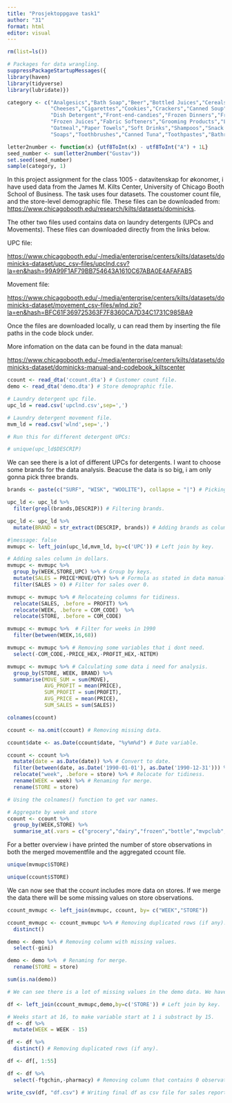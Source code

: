 ---
title: "Prosjektoppgave task1"
author: "31"
format: html
editor: visual
---

```{r}
rm(list=ls())
```

```{r}
# Packages for data wrangling. 
suppressPackageStartupMessages({
library(haven)
library(tidyverse)
library(lubridate)})
```

```{r}
category <- c("Analgesics","Bath Soap","Beer","Bottled Juices","Cereals",
              "Cheeses","Cigarettes","Cookies","Crackers","Canned Soup",
              "Dish Detergent","Front-end-candies","Frozen Dinners","Frozen Entrees",
              "Frozen Juices","Fabric Softeners","Grooming Products","Laundry Detergents",
              "Oatmeal","Paper Towels","Soft Drinks","Shampoos","Snack Crackers",
              "Soaps","Toothbrushes","Canned Tuna","Toothpastes","Bathroom Tissues")

letter2number <- function(x) {utf8ToInt(x) - utf8ToInt("A") + 1L}
seed_number <- sum(letter2number("Gustav"))
set.seed(seed_number)
sample(category, 1)

```

In this project assignment for the class 1005 - datavitenskap for økonomer, i have used data from the James M. Kilts Center, University of Chicago Booth School of Business. The task uses four datasets. The coustomer count file, and the store-level demographic file. These files can be downloaded from: <https://www.chicagobooth.edu/research/kilts/datasets/dominicks>.

The other two files used contains data on laundry detergents (UPCs and Movements). These files can downloaded directly from the links below.

UPC file:

<https://www.chicagobooth.edu/-/media/enterprise/centers/kilts/datasets/dominicks-dataset/upc_csv-files/upclnd.csv?la=en&hash=99A99F1AF79BB754643A1610C67ABA0E4AFAFAB5>

Movement file:

<https://www.chicagobooth.edu/-/media/enterprise/centers/kilts/datasets/dominicks-dataset/movement_csv-files/wlnd.zip?la=en&hash=BFC61F369725363F7F8360CA7D34C1731C985BA9>

Once the files are downloaded locally, u can read them by inserting the file paths in the code block under.

More infomation on the data can be found in the data manual:

<https://www.chicagobooth.edu/-/media/enterprise/centers/kilts/datasets/dominicks-dataset/dominicks-manual-and-codebook_kiltscenter>

```{r}
ccount <- read_dta('ccount.dta') # Customer count file. 
demo <- read_dta('demo.dta') # Store demographic file. 

# Laundry detergent upc file. 
upc_ld = read.csv('upclnd.csv',sep=',') 

# Laundry detergent movement file. 
mvm_ld = read.csv('wlnd',sep=',')
```

```{r}
# Run this for different detergent UPCs:

# unique(upc_ld$DESCRIP)
```

We can see there is a lot of different UPCs for detergents. I want to choose some brands for the data analysis. Beacuse the data is so big, i am only gonna pick three brands.

```{r}
brands <- paste(c("SURF", "WISK", "WOOLITE"), collapse = "|") # Picking brands for data analysis. 

upc_ld <- upc_ld %>%
  filter(grepl(brands,DESCRIP)) # Filtering brands. 

upc_ld <- upc_ld %>%
  mutate(BRAND = str_extract(DESCRIP, brands)) # Adding brands as column. 
```

```{r}
#|message: false
mvmupc <- left_join(upc_ld,mvm_ld, by=c('UPC')) # Left join by key. 

# Adding sales column in dollars. 
mvmupc <- mvmupc %>%
  group_by(WEEK,STORE,UPC) %>% # Group by keys. 
  mutate(SALES = PRICE*MOVE/QTY) %>% # Formula as stated in data manual. 
  filter(SALES > 0) # Filter for sales over 0. 

mvmupc <- mvmupc %>% # Relocateing columns for tidiness.
  relocate(SALES, .before = PROFIT) %>% 
  relocate(WEEK, .before = COM_CODE)  %>% 
  relocate(STORE, .before = COM_CODE)

mvmupc <- mvmupc %>%  # Filter for weeks in 1990
  filter(between(WEEK,16,68))

mvmupc <- mvmupc %>% # Removing some variables that i dont need.
  select(-COM_CODE,-PRICE_HEX,-PROFIT_HEX,-NITEM)  

mvmupc <- mvmupc %>% # Calculating some data i need for analysis. 
  group_by(STORE, WEEK, BRAND) %>%
  summarise(MOVE_SUM = sum(MOVE),
            AVG_PROFIT = mean(PRICE),
            SUM_PROFIT = sum(PROFIT),
            AVG_PRICE = mean(PRICE),
            SUM_SALES = sum(SALES))
```

```{r}
colnames(ccount)
```

```{r}
ccount <- na.omit(ccount) # Removing missing data. 

ccount$date <- as.Date(ccount$date, "%y%m%d") # Date variable.  

ccount <- ccount %>% 
  mutate(date = as.Date(date)) %>% # Convert to date. 
  filter(between(date, as.Date('1990-01-01'), as.Date('1990-12-31'))) %>% # Filter for year. 
  relocate("week", .before = store) %>% # Relocate for tidiness. 
  rename(WEEK = week) %>% # Renaming for merge. 
  rename(STORE = store)
```

```{r}
# Using the colnames() function to get var names. 

# Aggregate by week and store
ccount <- ccount %>%   
  group_by(WEEK,STORE) %>% 
  summarise_at(.vars = c("grocery","dairy","frozen","bottle","mvpclub","groccoup","meat","meatfroz","meatcoup","fish","fishcoup", "promo","promcoup", "produce",  "bulk","saladbar","prodcoup","bulkcoup","salcoup","floral","florcoup", "deli", "deliself", "deliexpr","convfood", "cheese","delicoup","bakery" , "pharmacy", "pharcoup", "gm" , "jewelry", "cosmetic","haba","gmcoup",   "camera" ,  "photofin" ,"video"  , "videoren", "vidcoup" , "beer" , "wine" ,"spirits" , "miscscp" , "mancoup" , "custcoun", "ftgchin" , "ftgccoup","ftgital" , "ftgicoup" ,"daircoup" ,"frozcoup", "habacoup" ,"photcoup" ,"cosmcoup", "ssdelicp" ,"bakcoup" , "liqcoup"), .funs = sum) 
```

For a better overview i have printed the number of store observations in both the merged movementfile and the aggregated ccount file.

```{r}
unique(mvmupc$STORE)
```

```{r}
unique(ccount$STORE)
```

We can now see that the ccount includes more data on stores. If we merge the data there will be some missing values on store observations.

```{r}
ccount_mvmupc <- left_join(mvmupc, ccount, by= c("WEEK","STORE"))

ccount_mvmupc <- ccount_mvmupc %>% # Removing duplicated rows (if any).  
  distinct()
```

```{r}
demo <- demo %>% # Removing column with missing values. 
  select(-gini)

demo <- demo %>%  # Renaming for merge. 
  rename(STORE = store) 

sum(is.na(demo))

# We can see there is a lot of missing values in the demo data. We have to keep that in mind for later analysis. 
```

```{r}
df <- left_join(ccount_mvmupc,demo,by=c('STORE')) # Left join by key.

# Weeks start at 16, to make variable start at 1 i substract by 15.
df <- df %>% 
  mutate(WEEK = WEEK - 15)

df <- df %>% 
  distinct() # Removing duplicated rows (if any). 

df <- df[, 1:55]

df <- df %>%
  select(-ftgchin,-pharmacy) # Removing column that contains 0 observations (Food to go Chinese) and pharmacy.
```

```{r}
write_csv(df, "df.csv") # Writing final df as csv file for sales report 
```
